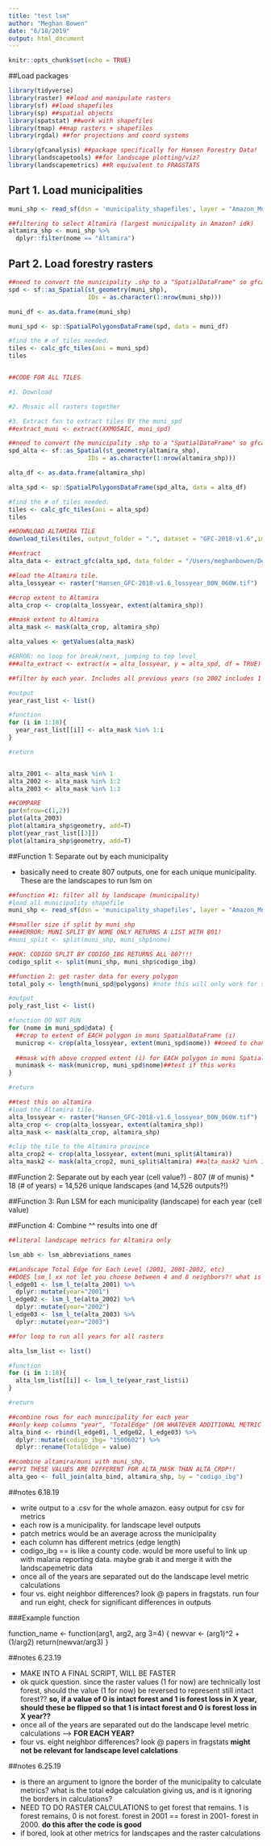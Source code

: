 ```yaml
---
title: "test lsm"
author: "Meghan Bowen"
date: "6/18/2019"
output: html_document
---
```


```r
knitr::opts_chunk$set(echo = TRUE)
```

##Load packages

```r

library(tidyverse) 
library(raster) ##load and manipulate rasters
library(sf) ##load shapefiles
library(sp) ##spatial objects
library(spatstat) ##work with shapefiles
library(tmap) ##map rasters + shapefiles
library(rgdal) ##for projections and coord systems

library(gfcanalysis) ##package specifically for Hansen Forestry Data!
library(landscapetools) ##for landscape plotting/viz?
library(landscapemetrics) ##R equivalent to FRAGSTATS

```

## Part 1. Load municipalities

```r

muni_shp <- read_sf(dsn = 'municipality_shapefiles', layer = "Amazon_Municipios")

##filtering to select Altamira (largest municipality in Amazon? idk)
altamira_shp <- muni_shp %>% 
  dplyr::filter(nome == "Altamira")

```


## Part 2. Load forestry rasters 

```r

##need to convert the municipality .shp to a "SpatialDataFrame" so gfcanalysis can grab the forestry tiles online
spd <- sf::as_Spatial(st_geometry(muni_shp),
                      IDs = as.character(1:nrow(muni_shp)))

muni_df <- as.data.frame(muni_shp)

muni_spd <- sp::SpatialPolygonsDataFrame(spd, data = muni_df)

#find the # of tiles needed. 
tiles <- calc_gfc_tiles(aoi = muni_spd)
tiles


##CODE FOR ALL TILES

#1. Download

#2. Mosaic all rasters together

#3. Extract fxn to extract tiles BY the muni_spd
##extract_muni <- extract(XXMOSAIC, muni_spd)

```

```r

##need to convert the municipality .shp to a "SpatialDataFrame" so gfcanalysis can grab the forestry tiles online
spd_alta <- sf::as_Spatial(st_geometry(altamira_shp),
                      IDs = as.character(1:nrow(altamira_shp)))

alta_df <- as.data.frame(altamira_shp)

alta_spd <- sp::SpatialPolygonsDataFrame(spd_alta, data = alta_df)

#find the # of tiles needed. 
tiles <- calc_gfc_tiles(aoi = alta_spd)
tiles

##DOWNLOAD ALTAMIRA TILE
download_tiles(tiles, output_folder = ".", dataset = "GFC-2018-v1.6",images = c("treecover2000", "lossyear", "gain"))

##extract
alta_data <- extract_gfc(alta_spd, data_folder = "/Users/meghanbowen/Desktop/Bren/Macdonald_Lab/github/Malaria-Deforestation/tile_outputs", filename = "/Users/meghanbowen/Desktop/Bren/Macdonald_Lab/github/Malaria-Deforestation/GFC_studyArea.tif")

```


```r

##load the Altamira tile.
alta_lossyear <- raster("Hansen_GFC-2018-v1.6_lossyear_00N_060W.tif")

##crop extent to Altamira
alta_crop <- crop(alta_lossyear, extent(altamira_shp))

##mask extent to Altamira
alta_mask <- mask(alta_crop, altamira_shp)

alta_values <- getValues(alta_mask)

#ERROR: no loop for break/next, jumping to top level 
###alta_extract <- extract(x = alta_lossyear, y = alta_spd, df = TRUE)

##filter by each year. Includes all previous years (so 2002 includes 1 AND 2 layers)

#output
year_rast_list <- list()

#function
for (i in 1:18){
  year_rast_list[[i]] <- alta_mask %in% 1:i
}

#return


alta_2001 <- alta_mask %in% 1
alta_2002 <- alta_mask %in% 1:2
alta_2003 <- alta_mask %in% 1:3

##COMPARE
par(mfrow=c(1,2))
plot(alta_2003)
plot(altamira_shp$geometry, add=T)
plot(year_rast_list[[3]])
plot(altamira_shp$geometry, add=T)

```

##Function 1: Separate out by each municipality

- basically need to create 807 outputs, one for each unique municipality. These are the landscapes to run lsm on

```r

##function #1: filter all by landscape (municipality)
#load all municipality shapefile
muni_shp <- read_sf(dsn = 'municipality_shapefiles', layer = "Amazon_Municipios")

##smaller size if split by muni_shp
####ERROR: MUNI SPLIT BY NOME ONLY RETURNS A LIST WITH 801!
#muni_split <- split(muni_shp, muni_shp$nome)

##OK: CODIGO SPLIT BY CODIGO_IBG RETURNS ALL 807!!!
codigo_split <- split(muni_shp, muni_shp$codigo_ibg)

##function 2: get raster data for every polygon
total_poly <- length(muni_spd@polygons) #note this will only work for spd

#output
poly_rast_list <- list()

#function DO NOT RUN
for (nome in muni_spd@data) {
  ##crop to extent of EACH polygon in muni SpatialDataFrame (i)
  municrop <- crop(alta_lossyear, extent(muni_spd$nome)) ##need to change to all lossyear raster
  
  ##mask with above cropped extent (i) for EACH polygon in muni SpatialDataFrame (i)
  munimask <- mask(municrop, muni_spd$nome)##test if this works
}

#return

##test this on altamira
#load the Altamira tile. 
alta_lossyear <- raster("Hansen_GFC-2018-v1.6_lossyear_00N_060W.tif")
alta_crop <- crop(alta_lossyear, extent(altamira_shp))
alta_mask <- mask(alta_crop, altamira_shp)

#clip the tile to the Altamira province
alta_crop2 <- crop(alta_lossyear, extent(muni_split$Altamira))
alta_mask2 <- mask(alta_crop2, muni_split$Altamira) ##alta_mask2 %in% 1 is the same as alta_2001 above! hooray.

```


##Function 2: Separate out by each year (cell value?)
- 807 (# of munis) * 18 (# of years) = 14,526 unique landscapes (and 14,526 outputs?!)

##Function 3: Run LSM for each municipality (landscape) for each year (cell value)

##Function 4: Combine ^^ results into one df

```r

##literal landscape metrics for Altamira only

lsm_abb <- lsm_abbreviations_names

##Landscape Total Edge for Each Level (2001, 2001-2002, etc)
##DOES lsm_l_xx not let you choose between 4 and 8 neighbors?! what is the default?
l_edge01 <- lsm_l_te(alta_2001) %>% 
  dplyr::mutate(year="2001")
l_edge02 <- lsm_l_te(alta_2002) %>% 
  dplyr::mutate(year="2002")
l_edge03 <- lsm_l_te(alta_2003) %>% 
  dplyr::mutate(year="2003")

##for loop to run all years for all rasters

alta_lsm_list <- list()

#function
for (i in 1:18){
  alta_lsm_list[[i]] <- lsm_l_te(year_rast_list$i)
}

#return
```


```r
##combine rows for each municipality for each year
##only keep columns "year", "TotalEdge" [OR WHATEVER ADDITIONAL METRIC NAMES] "codigo_ibg" ??
alta_bind <- rbind(l_edge01, l_edge02, l_edge03) %>% 
  dplyr::mutate(codigo_ibg= "1500602") %>% 
  dplyr::rename(TotalEdge = value)

##combine altamira/muni with muni_shp. 
##FYI THESE VALUES ARE DIFFERENT FOR ALTA_MASK THAN ALTA_CROP!!
alta_geo <- full_join(alta_bind, altamira_shp, by = "codigo_ibg")

```


##notes 6.18.19

- write output to a .csv for the whole amazon. easy output for csv for metrics
- each row is a municipality. for landscape level outputs
- patch metrics would be an average across the municipality
- each column has different metrics (edge length)
- codigo_ibg == is like a county code. would be more useful to link up with malaria reporting data. maybe grab it and merge it with the landscapemetric data
- once all of the years are separated out do the landscape level metric calculations 
- four vs. eight neighbor differences? look @ papers in fragstats. run four and run eight, check for significant differences in outputs

###Example function

function_name <- function(arg1, arg2, arg 3=4) {
                    newvar <- (arg1)^2 + (1/arg2)
                    return(newvar/arg3)
}

##notes 6.23.19

- MAKE INTO A FINAL SCRIPT, WILL BE FASTER 
- ok quick question. since the raster values (1 for now) are technically lost forest, should the value (1 for now) be reversed to represent still intact forest?? **so, if a value of 0 is intact forest and 1 is forest loss in X year, should these be flipped so that 1 is intact forest and 0 is forest loss in X year??**
- once all of the years are separated out do the landscape level metric calculations --> **FOR EACH YEAR?**
- four vs. eight neighbor differences? look @ papers in fragstats **might not be relevant for landscape level calclations**

##notes 6.25.19

- is there an argument to ignore the border of the municipality to calculate metrics? what is the total edge calculation giving us, and is it ignoring the borders in calculations?
- NEED TO DO RASTER CALCULATIONS to get forest that remains. 1 is forest remains, 0 is not forest. forest in 2001 == forest in 2001- forest in 2000. **do this after the code is good**
- if bored, look at other metrics for landscapes and the raster calculations




